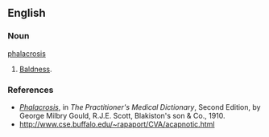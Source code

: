 ==English==

===Noun===
[[phalacrosis]] 

# [[baldness|Baldness]].

===References===
*''[http://books.google.com/books?id=-btGP4HCvc8C&pg=PA753&dq=Phalacrosis Phalacrosis]'', in ''The Practitioner's Medical Dictionary'', Second Edition, by George Milbry Gould, R.J.E. Scott, Blakiston's son & Co., 1910.
*http://www.cse.buffalo.edu/~rapaport/CVA/acapnotic.html